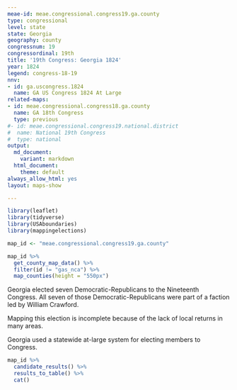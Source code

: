 ```yaml
---
meae-id: meae.congressional.congress19.ga.county
type: congressional
level: state
state: Georgia
geography: county
congressnum: 19
congressordinal: 19th
title: '19th Congress: Georgia 1824'
year: 1824
legend: congress-18-19
nnv:
- id: ga.uscongress.1824
  name: GA US Congress 1824 At Large
related-maps:
- id: meae.congressional.congress18.ga.county
  name: GA 18th Congress
  type: previous
#- id: meae.congressional.congress19.national.district
#  name: National 19th Congress
#  type: national
output:
  md_document:
    variant: markdown
  html_document:
    theme: default
always_allow_html: yes
layout: maps-show

---
```


```r
library(leaflet)
library(tidyverse)
library(USAboundaries)
library(mappingelections)

map_id <- "meae.congressional.congress19.ga.county"
```

<div class="map">

```r
map_id %>%
  get_county_map_data() %>%
  filter(id != "gas_nca") %>%
  map_counties(height = "550px")
```

</div>

Georgia elected seven Democratic-Republicans to the Nineteenth Congress. All seven of those Democratic-Republicans were part of a faction led by William Crawford.

Mapping this election is incomplete because of the lack of local returns in many areas. 

Georgia used a statewide at-large system for electing members to Congress.

<div class="results-table">

```r
map_id %>%
  candidate_results() %>%
  results_to_table() %>%
  cat()
```

</div>

